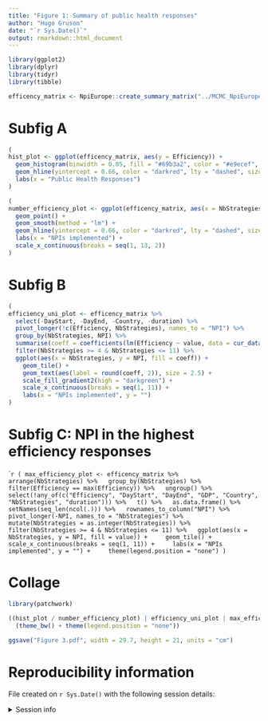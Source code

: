 ```yaml
---
title: "Figure 1: Summary of public health responses"
author: "Hugo Gruson"
date: "`r Sys.Date()`"
output: rmarkdown::html_document
---
```


```r
library(ggplot2)
library(dplyr)
library(tidyr)
library(tibble)
```

```r
efficency_matrix <- NpiEurope::create_summary_matrix("../MCMC_NpiEurope")
```

# Subfig A

```r
(
hist_plot <- ggplot(efficency_matrix, aes(y = Efficiency)) +
  geom_histogram(binwidth = 0.05, fill = "#69b3a2", color = "#e9ecef", alpha = 0.9) +
  geom_hline(yintercept = 0.66, color = "darkred", lty = "dashed", size = 2) +
  labs(x = "Public Health Responses")
)
```

```r
(
number_efficiency_plot <- ggplot(efficency_matrix, aes(x = NbStrategies, y = Efficiency)) +
  geom_point() +
  geom_smooth(method = "lm") +
  geom_hline(yintercept = 0.66, color = "darkred", lty = "dashed", size = 2) +
  labs(x = "NPIs implemented") +
  scale_x_continuous(breaks = seq(1, 13, 2))
)
```

# Subfig B

```r
(
efficiency_uni_plot <- efficency_matrix %>%
  select(-DayStart, -DayEnd, -Country, -duration) %>%
  pivot_longer(!c(Efficiency, NbStrategies), names_to = "NPI") %>%
  group_by(NbStrategies, NPI) %>%
  summarise(coeff = coefficients(lm(Efficiency ~ value, data = cur_data()))[2]) %>%
  filter(NbStrategies >= 4 & NbStrategies <= 11) %>%
  ggplot(aes(x = NbStrategies, y = NPI, fill = coeff)) +
    geom_tile() +
    geom_text(aes(label = round(coeff, 2)), size = 2.5) +
    scale_fill_gradient2(high = "darkgreen") +
    scale_x_continuous(breaks = seq(1, 11)) +
    labs(x = "NPIs implemented", y = "")
)
```

# Subfig C: NPI in the highest efficiency responses

````r
(
max_efficiency_plot <- efficency_matrix %>%
  arrange(NbStrategies) %>%
  group_by(NbStrategies) %>%
  filter(Efficiency == max(Efficiency)) %>%
  ungroup() %>%
  select(!any_of(c("Efficiency", "DayStart", "DayEnd", "GDP", "Country", "NbStrategies", "duration"))) %>%
  t() %>%
  as.data.frame() %>%
  setNames(seq_len(ncol(.))) %>%
  rownames_to_column("NPI") %>%
  pivot_longer(-NPI, names_to = "NbStrategies") %>%
  mutate(NbStrategies = as.integer(NbStrategies)) %>%
  filter(NbStrategies >= 4 & NbStrategies <= 11) %>%
  ggplot(aes(x = NbStrategies, y = NPI, fill = value)) +
    geom_tile() +
    scale_x_continuous(breaks = seq(1, 11)) +
    labs(x = "NPIs implemented", y = "") +
    theme(legend.position = "none")
)
```

# Collage

```r
library(patchwork)

((hist_plot / number_efficiency_plot) | efficiency_uni_plot | max_efficiency_plot) &
  (theme_bw() + theme(legend.position = "none"))
```

```r
ggsave("Figure 3.pdf", width = 29.7, height = 21, units = "cm")
```

# Reproducibility information

File created on `r Sys.Date()` with the following session details:

<details>
<summary>Session info</summary>

```r
sessionInfo()
```

</details>

